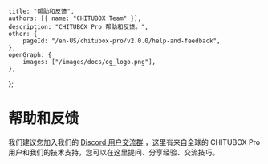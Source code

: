 	title: "帮助和反馈",
	authors: [{ name: "CHITUBOX Team" }],
	description: "CHITUBOX Pro 帮助和反馈。",
	other: {
		pageId: "/en-US/chitubox-pro/v2.0.0/help-and-feedback",
	},
	openGraph: {
		images: ["/images/docs/og_logo.png"],
	},
};

# 帮助和反馈

我们建议您加入我们的 [Discord 用户交流群]() ，这里有来自全球的 CHITUBOX Pro 用户和我们的技术支持，您可以在这里提问、分享经验、交流技巧。
